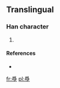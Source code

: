 ==Translingual==

===Han character===
{{Han char|rn=87|rad=爪|as=10|sn=14|four=|canj=月竹火弓 (BHFN)}}

# {{defn|Han|sort=爪10}}

====References====
* {{Han ref|kx=0689.221|dj=1102.211|hdz=32036.111|uh=7233|ud=29235}}

[[fr:爳]]
[[pl:爳]]